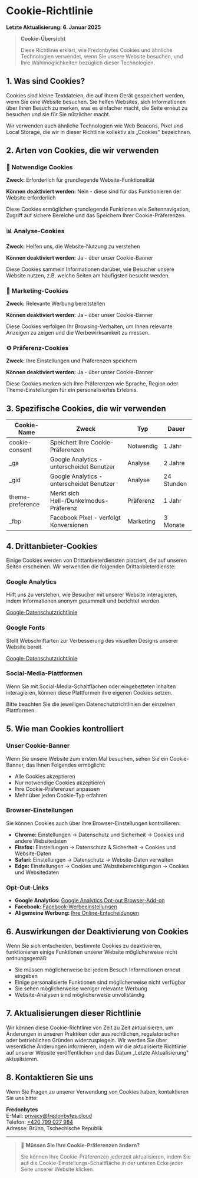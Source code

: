 # Cookie-Richtlinie

**Letzte Aktualisierung: 6. Januar 2025**

> **Cookie-Übersicht**
>
> Diese Richtlinie erklärt, wie Fredonbytes Cookies und ähnliche Technologien verwendet, wenn Sie unsere Website besuchen, und Ihre Wahlmöglichkeiten bezüglich dieser Technologien.

## 1. Was sind Cookies?

Cookies sind kleine Textdateien, die auf Ihrem Gerät gespeichert werden, wenn Sie eine Website besuchen. Sie helfen Websites, sich Informationen über Ihren Besuch zu merken, was es einfacher macht, die Seite erneut zu besuchen und sie für Sie nützlicher macht.

Wir verwenden auch ähnliche Technologien wie Web Beacons, Pixel und Local Storage, die wir in dieser Richtlinie kollektiv als „Cookies" bezeichnen.

## 2. Arten von Cookies, die wir verwenden

### 🔧 Notwendige Cookies

**Zweck:** Erforderlich für grundlegende Website-Funktionalität

**Können deaktiviert werden:** Nein - diese sind für das Funktionieren der Website erforderlich

Diese Cookies ermöglichen grundlegende Funktionen wie Seitennavigation, Zugriff auf sichere Bereiche und das Speichern Ihrer Cookie-Präferenzen.

### 📊 Analyse-Cookies

**Zweck:** Helfen uns, die Website-Nutzung zu verstehen

**Können deaktiviert werden:** Ja - über unser Cookie-Banner

Diese Cookies sammeln Informationen darüber, wie Besucher unsere Website nutzen, z.B. welche Seiten am häufigsten besucht werden.

### 🎯 Marketing-Cookies

**Zweck:** Relevante Werbung bereitstellen

**Können deaktiviert werden:** Ja - über unser Cookie-Banner

Diese Cookies verfolgen Ihr Browsing-Verhalten, um Ihnen relevante Anzeigen zu zeigen und die Werbewirksamkeit zu messen.

### ⚙️ Präferenz-Cookies

**Zweck:** Ihre Einstellungen und Präferenzen speichern

**Können deaktiviert werden:** Ja - über unser Cookie-Banner

Diese Cookies merken sich Ihre Präferenzen wie Sprache, Region oder Theme-Einstellungen für ein personalisiertes Erlebnis.

## 3. Spezifische Cookies, die wir verwenden

| Cookie-Name | Zweck | Typ | Dauer |
|-------------|-------|-----|-------|
| cookie-consent | Speichert Ihre Cookie-Präferenzen | Notwendig | 1 Jahr |
| _ga | Google Analytics - unterscheidet Benutzer | Analyse | 2 Jahre |
| _gid | Google Analytics - unterscheidet Benutzer | Analyse | 24 Stunden |
| theme-preference | Merkt sich Hell-/Dunkelmodus-Präferenz | Präferenz | 1 Jahr |
| _fbp | Facebook Pixel - verfolgt Konversionen | Marketing | 3 Monate |

## 4. Drittanbieter-Cookies

Einige Cookies werden von Drittanbieterdiensten platziert, die auf unseren Seiten erscheinen. Wir verwenden die folgenden Drittanbieterdienste:

### Google Analytics

Hilft uns zu verstehen, wie Besucher mit unserer Website interagieren, indem Informationen anonym gesammelt und berichtet werden.

[Google-Datenschutzrichtlinie](https://policies.google.com/privacy)

### Google Fonts

Stellt Webschriftarten zur Verbesserung des visuellen Designs unserer Website bereit.

[Google-Datenschutzrichtlinie](https://policies.google.com/privacy)

### Social-Media-Plattformen

Wenn Sie mit Social-Media-Schaltflächen oder eingebetteten Inhalten interagieren, können diese Plattformen ihre eigenen Cookies setzen.

Bitte beachten Sie die jeweiligen Datenschutzrichtlinien der einzelnen Plattformen.

## 5. Wie man Cookies kontrolliert

### Unser Cookie-Banner

Wenn Sie unsere Website zum ersten Mal besuchen, sehen Sie ein Cookie-Banner, das Ihnen Folgendes ermöglicht:

- Alle Cookies akzeptieren
- Nur notwendige Cookies akzeptieren
- Ihre Cookie-Präferenzen anpassen
- Mehr über jeden Cookie-Typ erfahren

### Browser-Einstellungen

Sie können Cookies auch über Ihre Browser-Einstellungen kontrollieren:

- **Chrome:** Einstellungen → Datenschutz und Sicherheit → Cookies und andere Websitedaten
- **Firefox:** Einstellungen → Datenschutz & Sicherheit → Cookies und Website-Daten
- **Safari:** Einstellungen → Datenschutz → Website-Daten verwalten
- **Edge:** Einstellungen → Cookies und Websiteberechtigungen → Cookies und Websitedaten

### Opt-Out-Links

- **Google Analytics:** [Google Analytics Opt-out Browser-Add-on](https://tools.google.com/dlpage/gaoptout)
- **Facebook:** [Facebook-Werbeeinstellungen](https://www.facebook.com/settings?tab=ads)
- **Allgemeine Werbung:** [Ihre Online-Entscheidungen](http://www.youronlinechoices.com/)

## 6. Auswirkungen der Deaktivierung von Cookies

Wenn Sie sich entscheiden, bestimmte Cookies zu deaktivieren, funktionieren einige Funktionen unserer Website möglicherweise nicht ordnungsgemäß:

- Sie müssen möglicherweise bei jedem Besuch Informationen erneut eingeben
- Einige personalisierte Funktionen sind möglicherweise nicht verfügbar
- Sie sehen möglicherweise weniger relevante Werbung
- Website-Analysen sind möglicherweise unvollständig

## 7. Aktualisierungen dieser Richtlinie

Wir können diese Cookie-Richtlinie von Zeit zu Zeit aktualisieren, um Änderungen in unseren Praktiken oder aus rechtlichen, regulatorischen oder betrieblichen Gründen widerzuspiegeln. Wir werden Sie über wesentliche Änderungen informieren, indem wir die aktualisierte Richtlinie auf unserer Website veröffentlichen und das Datum „Letzte Aktualisierung" aktualisieren.

## 8. Kontaktieren Sie uns

Wenn Sie Fragen zu unserer Verwendung von Cookies haben, kontaktieren Sie uns bitte:

**Fredonbytes**  
E-Mail: [privacy@fredonbytes.cloud](mailto:privacy@fredonbytes.cloud)  
Telefon: [+420 799 027 984](tel:+420799027984)  
Adresse: Brünn, Tschechische Republik

---

> 🍪 **Müssen Sie Ihre Cookie-Präferenzen ändern?**
>
> Sie können Ihre Cookie-Präferenzen jederzeit aktualisieren, indem Sie auf die Cookie-Einstellungs-Schaltfläche in der unteren Ecke jeder Seite unserer Website klicken.
